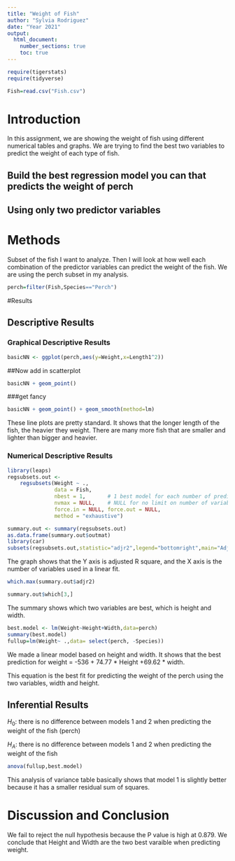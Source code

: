 ```yaml
---
title: "Weight of Fish"
author: "Sylvia Rodriguez"
date: "Year 2021"
output: 
  html_document:
    number_sections: true
    toc: true
---
```



```r
require(tigerstats)
require(tidyverse)
```


```r
Fish=read.csv("Fish.csv")
```

# Introduction

<!--In this section you explain what you are trying to show.  Where did the data come from?  What is the research or other question you are trying to answer?!-->

In this assignment, we are showing the weight of fish using different numerical tables and graphs. We are trying to find the best two variables to predict the weight of each type of fish. 

## Build the best regression model you can that predicts the weight of perch
## Using only two predictor variables  


# Methods

<!--Decide on your methods:  use "variable analysis" or other appropriate descriptors.  Make sure to choose at least one graphical method and at least one numerical method.!-->

Subset of the fish I want to analyze. Then I will look at how well each combination of the predictor variables can predict the weight of the fish. We are using the perch subset in my analysis. 


```r
perch=filter(Fish,Species=="Perch")
```

#Results

<!--Divide this section into two sub-sections:  One for your descriptive  results and one for your inferential results.!-->


## Descriptive Results

### Graphical Descriptive Results

<!--Graphical results here.  Make sure to show your code.  Provide appropriate labels for axes, giving units if possible, and provide a good title for the graph, too.  Use the graphical results to describe the patterns if any that exist in the data as focused toward the research question!-->

```r
basicNN <- ggplot(perch,aes(y=Weight,x=Length1^2))
```
##Now add in scatterplot

```r
basicNN + geom_point()
```
  
  
###get fancy  


```r
basicNN + geom_point() + geom_smooth(method=lm) 
```
  

These line plots are pretty standard. It shows that the longer length of the fish, the heavier they weight. There are many more fish that are smaller and lighter than bigger and heavier. 


### Numerical Descriptive Results

<!--Numerical results go here. Use the numerical results to describe the patterns if any that exist in the data as focused toward the research question!-->

```r
library(leaps)
regsubsets.out <-
    regsubsets(Weight ~ .,
               data = Fish,
               nbest = 1,       # 1 best model for each number of predictors
               nvmax = NULL,    # NULL for no limit on number of variables
               force.in = NULL, force.out = NULL,
               method = "exhaustive")

summary.out <- summary(regsubsets.out)
as.data.frame(summary.out$outmat)
library(car)
subsets(regsubsets.out,statistic="adjr2",legend="bottomright",main="Adjusted R^2")
```
  
The graph shows that the Y axis is adjusted R square, and the X axis is the number of variables used in a linear fit.



```r
which.max(summary.out$adjr2)
```
```r
summary.out$which[3,]
```

The summary shows which two variables are best, which is height and width. 


```r
best.model <- lm(Weight~Height+Width,data=perch)
summary(best.model)
fullup=lm(Weight~ .,data= select(perch, -Species))
```


We made a linear model based on height and width. It shows that the best prediction for weight = -536 + 74.77 * Height +69.62 * width.

This equation is the best fit for predicting the weight of the perch using the two variables, width and height. 


## Inferential Results

<!--State hypothesis clearly.  Make sure your discussion of the inferential test covers all the aspects that the test output produces, such as test statistic, p-value etc.  Make a decision about the null hypothesis, explain the assumptions on which the selected test/procedure was based, and why the chosen procedure satisfys the assumptions and is appropriate to answer the research question!-->


$H_0$: there is no difference between models 1 and 2 when predicting the weight of the fish (perch)

$H_A$: there is no difference between models 1 and 2 when predicting the weight of the fish

```r
anova(fullup,best.model)
```

This analysis of variance table basically shows that model 1 is slightly better because it has a smaller residual sum of squares. 


# Discussion and Conclusion

<!--Discussion and conclusion here.  If you found a relationship be sure to consider whether the relationship occurs because one of the variavbles causes the other, or whether they perhasps are related for some other reason.  Watch the chapter 6 videos from the GeorgeTown videos collection.!-->


We fail to reject the null hypothesis because the P value is high at 0.879. We conclude that Height and Width are the two best varaible when predicting weight. 